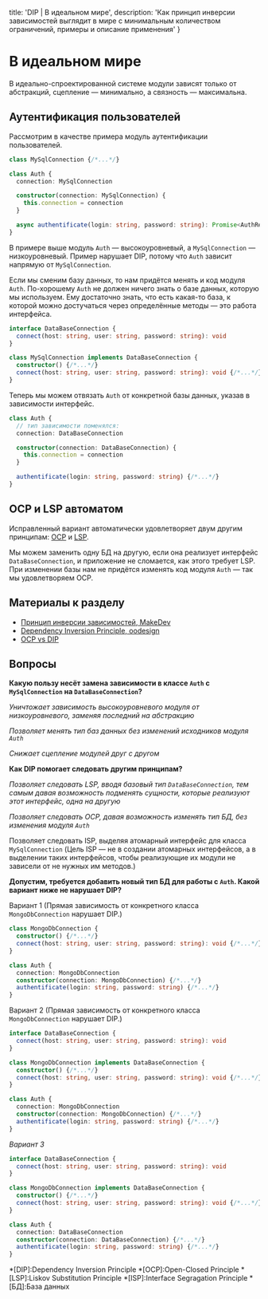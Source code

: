 
  title: 'DIP | В идеальном мире',
  description: 'Как принцип инверсии зависимостей выглядит в мире с минимальным количеством ограничений, примеры и описание применения'
}


# В идеальном мире

В идеально-спроектированной системе модули зависят только от абстракций, сцепление — минимально, а связность — максимальна.

## Аутентификация пользователей

Рассмотрим в качестве примера модуль аутентификации пользователей.

```ts
class MySqlConnection {/*...*/}

class Auth {
  connection: MySqlConnection

  constructor(connection: MySqlConnection) {
    this.connection = connection
  }

  async authentificate(login: string, password: string): Promise<AuthResult> {/*...*/}
}
```

В примере выше модуль `Auth` — высокоуровневый, а `MySqlConnection` — низкоуровневый. Пример нарушает DIP, потому что `Auth` зависит напрямую от `MySqlConnection`.

Если мы сменим базу данных, то нам придётся менять и код модуля `Auth`. По-хорошему `Auth` не должен ничего знать о базе данных, которую мы используем. Ему достаточно знать, что есть какая-то база, к которой можно достучаться через определённые методы — это работа интерфейса.

```ts
interface DataBaseConnection {
  connect(host: string, user: string, password: string): void
}

class MySqlConnection implements DataBaseConnection {
  constructor() {/*...*/}
  connect(host: string, user: string, password: string): void {/*...*/}
}
```

Теперь мы можем отвязать `Auth` от конкретной базы данных, указав в зависимости интерфейс.

```ts
class Auth {
  // тип зависимости поменялся:
  connection: DataBaseConnection

  constructor(connection: DataBaseConnection) {
    this.connection = connection
  }

  authentificate(login: string, password: string) {/*...*/}
}
```

## OCP и LSP автоматом

Исправленный вариант автоматически удовлетворяет двум другим принципам: [OCP](/ocp) и [LSP](/lsp).

Мы можем заменить одну БД на другую, если она реализует интерфейс `DataBaseConnection`, и приложение не сломается, как этого требует LSP. При изменении базы нам не придётся изменять код модуля `Auth` — так мы удовлетворяем OCP.

## Материалы к разделу
- [Принцип инверсии зависимостей, MakeDev](https://makedev.org/principles/solid/dip.html)
- [Dependency Inversion Principle, oodesign](https://www.oodesign.com/dependency-inversion-principle.html)
- [OCP vs DIP](https://softwareengineering.stackexchange.com/questions/220765/open-close-principle-ocp-vs-dependency-inversion-principle-dip)

## Вопросы
**Какую пользу несёт замена зависимости в классе `Auth` с `MySqlConnection` на `DataBaseConnection`?**

_Уничтожает зависимость высокоуровневого модуля от низкоуровневого, заменяя последний на абстракцию_

_Позволяет менять тип баз данных без изменений исходников модуля `Auth`_

_Снижает сцепление модулей друг с другом_

**Как DIP помогает следовать другим принципам?**

_Позволяет следовать LSP, вводя базовый тип `DataBaseConnection`, тем самым давая возможность подменять сущности, которые реализуют этот интерфейс, одна на другую_

_Позволяет следовать OCP, давая возможность изменять тип БД, без изменения модуля `Auth`_

Позволяет следовать ISP, выделяя атомарный интерфейс для класса `MySqlConnection` (Цель ISP — не в создании атомарных интерфейсов, а в выделении таких интерфейсов, чтобы реализующие их модули не зависели от не нужных им методов.)

**Допустим, требуется добавить новый тип БД для работы с `Auth`. Какой вариант ниже не нарушает DIP?**

Вариант 1 (Прямая зависимость от конкретного класса `MongoDbConnection` нарушает DIP.)
```ts
class MongoDbConnection {
  constructor() {/*...*/}
  connect(host: string, user: string, password: string): void {/*...*/}
}

class Auth {
  connection: MongoDbConnection
  constructor(connection: MongoDbConnection) {/*...*/}
  authentificate(login: string, password: string) {/*...*/}
}
```

Вариант 2 (Прямая зависимость от конкретного класса `MongoDbConnection` нарушает DIP.)
```ts
interface DataBaseConnection {
  connect(host: string, user: string, password: string): void
}

class MongoDbConnection implements DataBaseConnection {
  constructor() {/*...*/}
  connect(host: string, user: string, password: string): void {/*...*/}
}

class Auth {
  connection: MongoDbConnection
  constructor(connection: MongoDbConnection) {/*...*/}
  authentificate(login: string, password: string) {/*...*/}
}
```

_Вариант 3_
```ts
interface DataBaseConnection {
  connect(host: string, user: string, password: string): void
}

class MongoDbConnection implements DataBaseConnection {
  constructor() {/*...*/}
  connect(host: string, user: string, password: string): void {/*...*/}
}

class Auth {
  connection: DataBaseConnection
  constructor(connection: DataBaseConnection) {/*...*/}
  authentificate(login: string, password: string) {/*...*/}
}
```

*[DIP]:Dependency Inversion Principle
*[OCP]:Open-Closed Principle
*[LSP]:Liskov Substitution Principle
*[ISP]:Interface Segragation Principle
*[БД]:База данных

